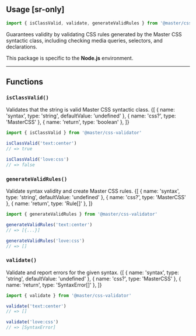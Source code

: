## Usage [sr-only]

```js
import { isClassValid, validate, generateValidRules } from '@master/css-validator'
```
Guarantees validity by validating CSS rules generated by the Master CSS syntactic class, including checking media queries, selectors, and declarations.

This package is specific to the **Node.js** environment.

---

## Functions
### `isClassValid()`
Validates that the string is valid Master CSS syntactic class.
<DocFn>
    {[
        { name: 'syntax', type: 'string', defaultValue: 'undefined' },
        { name: 'css?', type: 'MasterCSS' },
        { name: 'return', type: 'boolean' },
    ]}
</DocFn>
```ts
import { isClassValid } from '@master/css-validator'

isClassValid('text:center')
// => true

isClassValid('love:css')
// => false
```

### `generateValidRules()`
Validate syntax validity and create Master CSS rules.
<DocFn>
    {[
        { name: 'syntax', type: 'string', defaultValue: 'undefined' },
        { name: 'css?', type: 'MasterCSS' },
        { name: 'return', type: 'Rule[]' },
    ]}
</DocFn>
```ts
import { generateValidRules } from '@master/css-validator'

generateValidRules('text:center')
// => [{...}]

generateValidRules('love:css')
// => []
```

### `validate()`
Validate and report errors for the given syntax.
<DocFn>
    {[
        { name: 'syntax', type: 'string', defaultValue: 'undefined' },
        { name: 'css?', type: 'MasterCSS' },
        { name: 'return', type: 'SyntaxError[]' },
    ]}
</DocFn>
```ts
import { validate } from '@master/css-validator'

validate('text:center')
// => []

validate('love:css')
// => [SyntaxError]
```